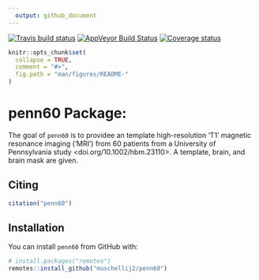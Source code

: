```yaml
---
  output: github_document
---
```


[![Travis build status](https://travis-ci.com/muschellij2/penn60.svg?branch=master)](https://travis-ci.com/muschellij2/penn60)
[![AppVeyor Build Status](https://ci.appveyor.com/api/projects/status/github/muschellij2/penn60?branch=master&svg=true)](https://ci.appveyor.com/project/muschellij2/penn60)
[![Coverage status](https://codecov.io/gh/muschellij2/penn60/branch/master/graph/badge.svg)](https://codecov.io/gh/muschellij2/penn60)
<!-- README.md is generated from README.Rmd. Please edit that file -->

```r
knitr::opts_chunk$set(
  collapse = TRUE,
  comment = "#>",
  fig.path = "man/figures/README-"
)
```
# penn60 Package: 

The goal of `penn60` is to providee an template high-resolution 'T1' magnetic
    resonance imaging ('MRI') from 60 patients from 
    a University of Pennsylvania study <doi.org/10.1002/hbm.23110>. A 
    template, brain, and brain mask are given.

## Citing

```r
citation("penn60")
```

## Installation

You can install `penn60` from GitHub with:

```r
# install.packages("remotes")
remotes::install_github("muschellij2/penn60")
```
